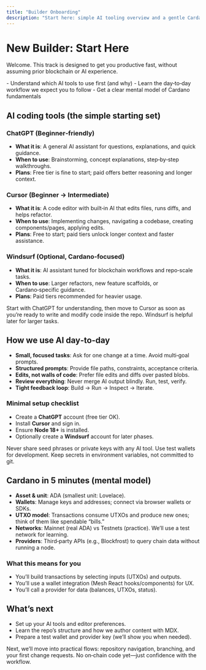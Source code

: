 ```yaml
---
title: "Builder Onboarding"
description: "Start here: simple AI tooling overview and a gentle Cardano introduction."
---
```


# New Builder: Start Here

Welcome. This track is designed to get you productive fast, without assuming prior blockchain or AI experience.

<Callout type="info" title="What you’ll achieve">
  - Understand which AI tools to use first (and why) - Learn the day‑to‑day
  workflow we expect you to follow - Get a clear mental model of Cardano
  fundamentals
</Callout>

## AI coding tools (the simple starting set)

### ChatGPT (Beginner‑friendly)

- **What it is**: A general AI assistant for questions, explanations, and quick guidance.
- **When to use**: Brainstorming, concept explanations, step‑by‑step walkthroughs.
- **Plans**: Free tier is fine to start; paid offers better reasoning and longer context.

### Cursor (Beginner → Intermediate)

- **What it is**: A code editor with built‑in AI that edits files, runs diffs, and helps refactor.
- **When to use**: Implementing changes, navigating a codebase, creating components/pages, applying edits.
- **Plans**: Free to start; paid tiers unlock longer context and faster assistance.

### Windsurf (Optional, Cardano‑focused)

- **What it is**: AI assistant tuned for blockchain workflows and repo‑scale tasks.
- **When to use**: Larger refactors, new feature scaffolds, or Cardano‑specific guidance.
- **Plans**: Paid tiers recommended for heavier usage.

<Callout type="success" title="Keep it simple">
  Start with ChatGPT for understanding, then move to Cursor as soon as you’re
  ready to write and modify code inside the repo. Windsurf is helpful later for
  larger tasks.
</Callout>

## How we use AI day‑to‑day

- **Small, focused tasks**: Ask for one change at a time. Avoid multi‑goal prompts.
- **Structured prompts**: Provide file paths, constraints, acceptance criteria.
- **Edits, not walls of code**: Prefer file edits and diffs over pasted blobs.
- **Review everything**: Never merge AI output blindly. Run, test, verify.
- **Tight feedback loop**: Build → Run → Inspect → Iterate.

### Minimal setup checklist

- Create a **ChatGPT** account (free tier OK).
- Install **Cursor** and sign in.
- Ensure **Node 18+** is installed.
- Optionally create a **Windsurf** account for later phases.

<Callout type="warning" title="Security">
  Never share seed phrases or private keys with any AI tool. Use test wallets
  for development. Keep secrets in environment variables, not committed to git.
</Callout>

## Cardano in 5 minutes (mental model)

- **Asset & unit**: ADA (smallest unit: Lovelace).
- **Wallets**: Manage keys and addresses; connect via browser wallets or SDKs.
- **UTXO model**: Transactions consume UTXOs and produce new ones; think of them like spendable “bills.”
- **Networks**: Mainnet (real ADA) vs Testnets (practice). We’ll use a test network for learning.
- **Providers**: Third‑party APIs (e.g., Blockfrost) to query chain data without running a node.

### What this means for you

- You’ll build transactions by selecting inputs (UTXOs) and outputs.
- You’ll use a wallet integration (Mesh React hooks/components) for UX.
- You’ll call a provider for data (balances, UTXOs, status).

## What’s next

- Set up your AI tools and editor preferences.
- Learn the repo’s structure and how we author content with MDX.
- Prepare a test wallet and provider key (we’ll show you when needed).

<Callout type="info" title="You’re on track">
  Next, we’ll move into practical flows: repository navigation, branching, and
  your first change requests. No on‑chain code yet—just confidence with the
  workflow.
</Callout>
